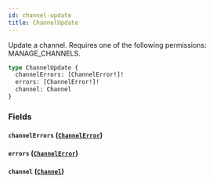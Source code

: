 ```yaml
---
id: channel-update
title: ChannelUpdate
---
```



Update a channel. Requires one of the following permissions: MANAGE_CHANNELS.

```graphql
type ChannelUpdate {
  channelErrors: [ChannelError!]!
  errors: [ChannelError!]!
  channel: Channel
}
```


### Fields

#### `channelErrors` ([`ChannelError`](../../../developer/api-reference/objects/channel-error))




#### `errors` ([`ChannelError`](../../../developer/api-reference/objects/channel-error))




#### `channel` ([`Channel`](../../../developer/api-reference/objects/channel))






